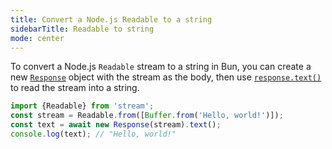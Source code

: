 ```yaml
---
title: Convert a Node.js Readable to a string
sidebarTitle: Readable to string
mode: center
---
```


To convert a Node.js `Readable` stream to a string in Bun, you can create a new [`Response`](https://developer.mozilla.org/en-US/docs/Web/API/Response) object with the stream as the body, then use [`response.text()`](https://developer.mozilla.org/en-US/docs/Web/API/Response/text) to read the stream into a string.

```ts
import {Readable} from 'stream';
const stream = Readable.from([Buffer.from('Hello, world!')]);
const text = await new Response(stream).text();
console.log(text); // "Hello, world!"
```
